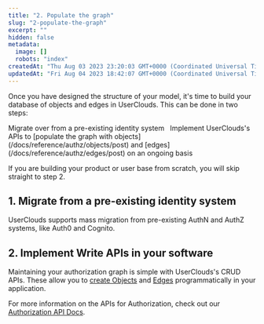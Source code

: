 ```yaml
---
title: "2. Populate the graph"
slug: "2-populate-the-graph"
excerpt: ""
hidden: false
metadata:
  image: []
  robots: "index"
createdAt: "Thu Aug 03 2023 23:20:03 GMT+0000 (Coordinated Universal Time)"
updatedAt: "Fri Aug 04 2023 18:42:07 GMT+0000 (Coordinated Universal Time)"
---
```



Once you have designed the structure of your model, it's time to build your database of <Glossary>object</Glossary>s and <Glossary>edge</Glossary>s in UserClouds. This can be done in two steps:

<Steps>
  <Step>Migrate over from a pre-existing identity system &nbsp;</Step>
  <Step>
    Implement UserClouds's APIs to [populate the graph with
    objects](/docs/reference/authz/objects/post) and
    [edges](/docs/reference/authz/edges/post) on an ongoing basis &nbsp;
  </Step>
</Steps>

If you are building your product or user base from scratch, you will skip straight to step 2.

## 1. Migrate from a pre-existing identity system

UserClouds supports mass migration from pre-existing AuthN and AuthZ systems, like Auth0 and Cognito.

## 2. Implement Write APIs in your software

Maintaining your authorization graph is simple with UserClouds's CRUD APIs. These allow you to [create Objects](/docs/reference/authz/objects/post) and [Edges](/docs/reference/authz/edges/post) programmatically in your application.

For more information on the APIs for Authorization, check out our [Authorization API Docs](/docs/reference/authz/objects/post).
